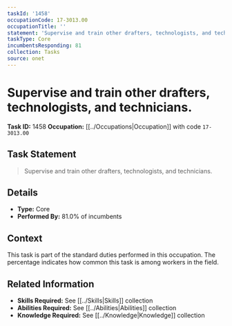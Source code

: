 ```yaml
---
taskId: '1458'
occupationCode: 17-3013.00
occupationTitle: ''
statement: 'Supervise and train other drafters, technologists, and technicians.'
taskType: Core
incumbentsResponding: 81
collection: Tasks
source: onet
---
```

# Supervise and train other drafters, technologists, and technicians.

**Task ID:** 1458
**Occupation:** [[../Occupations|Occupation]] with code `17-3013.00`

## Task Statement

> Supervise and train other drafters, technologists, and technicians.

## Details

- **Type:** Core
- **Performed By:** 81.0% of incumbents

## Context

This task is part of the standard duties performed in this occupation. The percentage indicates how common this task is among workers in the field.

## Related Information

- **Skills Required:** See [[../Skills|Skills]] collection
- **Abilities Required:** See [[../Abilities|Abilities]] collection
- **Knowledge Required:** See [[../Knowledge|Knowledge]] collection
